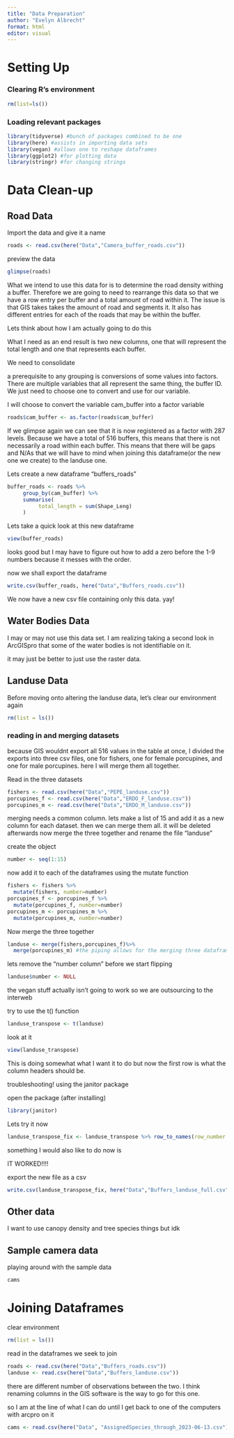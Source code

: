 ```yaml
---
title: "Data Preparation"
author: "Evelyn Albrecht"
format: html
editor: visual
---
```


# Setting Up

### Clearing R's environment

```r
rm(list=ls())
```

### Loading relevant packages

```r
library(tidyverse) #bunch of packages combined to be one 
library(here) #assists in importing data sets 
library(vegan) #allows one to reshape dataframes
library(ggplot2) #for plotting data 
library(stringr) #for changing strings 
```

# Data Clean-up

## Road Data

Import the data and give it a name

```r
roads <- read.csv(here("Data","Camera_buffer_roads.csv"))
```

preview the data

```r
glimpse(roads)
```

What we intend to use this data for is to determine the road density withing a buffer. Therefore we are going to need to rearrange this data so that we have a row entry per buffer and a total amount of road within it. The issue is that GIS takes takes the amount of road and segments it. It also has different entries for each of the roads that may be within the buffer.

Lets think about how I am actually going to do this

What I need as an end result is two new columns, one that will represent the total length and one that represents each buffer.

We need to consolidate

a prerequisite to any grouping is conversions of some values into factors. There are multiple variables that all represent the same thing, the buffer ID. We just need to choose one to convert and use for our variable.

I will choose to convert the variable cam_buffer into a factor variable

```r
roads$cam_buffer <- as.factor(roads$cam_buffer)
```

If we glimpse again we can see that it is now registered as a factor with 287 levels. Because we have a total of 516 buffers, this means that there is not necessarily a road within each buffer. This means that there will be gaps and N/As that we will have to mind when joining this dataframe(or the new one we create) to the landuse one.

Lets create a new dataframe "buffers_roads"

```r
buffer_roads <- roads %>%
     group_by(cam_buffer) %>%
     summarise(
          total_length = sum(Shape_Leng)
     )
```

Lets take a quick look at this new dataframe

```r
view(buffer_roads)
```

looks good but I may have to figure out how to add a zero before the 1-9 numbers because it messes with the order.

now we shall export the dataframe

```r
write.csv(buffer_roads, here("Data","Buffers_roads.csv"))
```

We now have a new csv file containing only this data. yay!

## Water Bodies Data

I may or may not use this data set. I am realizing taking a second look in ArcGISpro that some of the water bodies is not identifiable on it.

it may just be better to just use the raster data.

## Landuse Data

Before moving onto altering the landuse data, let's clear our environment again

```r
rm(list = ls())
```

### reading in and merging datasets

because GIS wouldnt export all 516 values in the table at once, I divided the exports into three csv files, one for fishers, one for female porcupines, and one for male porcupines. here I will merge them all together.

Read in the three datasets

```r
fishers <- read.csv(here("Data","PEPE_landuse.csv"))
porcupines_f <- read.csv(here("Data","ERDO_F_landuse.csv"))
porcupines_m <- read.csv(here("Data","ERDO_M_landuse.csv"))
```

merging needs a common column. lets make a list of 15 and add it as a new column for each dataset. then we can merge them all. it will be deleted afterwards 
now merge the three together and rename the file "landuse"

create the object
```r
number <- seq(1:15)
```

now add it to each of the dataframes using the mutate function 
```r
fishers <- fishers %>%
  mutate(fishers, number=number)
porcupines_f <- porcupines_f %>%
  mutate(porcupines_f, number=number)
porcupines_m <- porcupines_m %>%
  mutate(porcupines_m, number=number)
```

Now merge the three together
```r
landuse <- merge(fishers,porcupines_f)%>%
  merge(porcupines_m) #the piping allows for the merging three dataframes 
```

lets remove the "number column" before we start flipping 
```r
landuse$number <- NULL
```


the vegan stuff actually isn't going to work so we are outsourcing to the interweb

try to use the t() function

```r
landuse_transpose <- t(landuse)
```

look at it

```r
view(landuse_transpose)

```

This is doing somewhat what I want it to do but now the first row is what the column headers should be.

troubleshooting! using the janitor package

open the package (after installing)

```r
library(janitor)
```

Lets try it now

```r
landuse_transpose_fix <- landuse_transpose %>% row_to_names(row_number = 1)
```

something I would also like to do now is

IT WORKED!!!!



export the new file as a csv

```r
write.csv(landuse_transpose_fix, here("Data","Buffers_landuse_full.csv"))
```

## Other data

I want to use canopy density and tree species things but idk

## Sample camera data

playing around with the sample data

```r
cams 
```

# Joining Dataframes

clear environment

```r
rm(list = ls())
```

read in the dataframes we seek to join

```r
roads <- read.csv(here("Data","Buffers_roads.csv"))
landuse <- read.csv(here("Data","Buffers_landuse.csv"))
```

there are different number of observations between the two. I think renaming columns in the GIS software is the way to go for this one.

so I am at the line of what I can do until I get back to one of the computers with arcpro on it

```r
cams <- read.csv(here("Data", "AssignedSpecies_through_2023-06-13.csv"))
```
